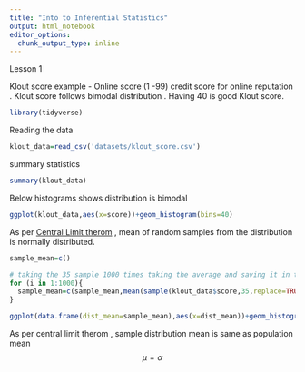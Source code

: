 ```yaml
---
title: "Into to Inferential Statistics"
output: html_notebook
editor_options: 
  chunk_output_type: inline
---
```


Lesson 1

Klout score example - Online score (1 -99) credit score for online reputation . Klout score follows bimodal distribution .
Having 40 is good Klout score.

```r
library(tidyverse)
```

Reading the data
```r
klout_data=read_csv('datasets/klout_score.csv')
```

summary statistics
```r
summary(klout_data)
```

Below histograms shows distribution is bimodal
```r
ggplot(klout_data,aes(x=score))+geom_histogram(bins=40)
```


As per [Central Limit therom](https://en.wikipedia.org/wiki/Central_limit_theorem) , mean of random samples from the distribution is normally distributed.

```r
sample_mean=c()

# taking the 35 sample 1000 times taking the average and saving it in the variable.
for (i in 1:1000){
  sample_mean=c(sample_mean,mean(sample(klout_data$score,35,replace=TRUE)))
}

ggplot(data.frame(dist_mean=sample_mean),aes(x=dist_mean))+geom_histogram()
```


As per central limit therom , sample distribution mean is same as population mean
$$\mu=\alpha$$
